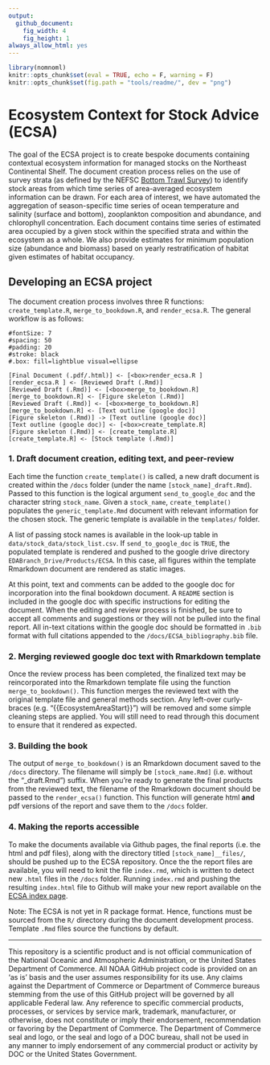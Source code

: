 ```yaml
---
output:
  github_document:
    fig_width: 4
    fig_height: 1
always_allow_html: yes
---
```


<!-- README.md is generated from README.Rmd. Please edit that file -->

```r
library(nomnoml)
knitr::opts_chunk$set(eval = TRUE, echo = F, warning = F)
knitr::opts_chunk$set(fig.path = "tools/readme/", dev = "png")

```
# Ecosystem Context for Stock Advice (ECSA)

The goal of the ECSA project is to create bespoke documents containing contextual ecosystem information for managed stocks on the Northeast Continental Shelf. The document creation process relies on the use of survey strata (as defined by the NEFSC [Bottom Trawl Survey](https://www.nefsc.noaa.gov/femad/ecosurvey/mainpage/)) to identify stock areas from which time series of area-averaged ecosystem information can be drawn. For each area of interest, we have automated the aggregation of season-specific time series of ocean temperature and salinity (surface and bottom), zooplankton composition and abundance, and chlorophyll concentration. Each document contains time series of estimated area occupied by a given stock within the specified strata and within the ecosystem as a whole. We also provide estimates for minimum population size (abundance and biomass) based on yearly restratification of habitat given estimates of habitat occupancy. 

## Developing an ECSA project

The document creation process involves three R functions: `create_template.R`, `merge_to_bookdown.R`, and `render_ecsa.R`. The general workflow is as follows:

```nomnoml

#fontSize: 7
#spacing: 50
#padding: 20
#stroke: black
#.box: fill=lightblue visual=ellipse

[Final Document (.pdf/.html)] <- [<box>render_ecsa.R ]
[render_ecsa.R ] <- [Reviewed Draft (.Rmd)]
[Reviewed Draft (.Rmd)] <- [<box>merge_to_bookdown.R] 
[merge_to_bookdown.R] <- [Figure skeleton (.Rmd)]
[Reviewed Draft (.Rmd)] <- [<box>merge_to_bookdown.R] 
[merge_to_bookdown.R] <- [Text outline (google doc)]
[Figure skeleton (.Rmd)] -> [Text outline (google doc)]
[Text outline (google doc)] <- [<box>create_template.R]
[Figure skeleton (.Rmd)] <- [create_template.R]
[create_template.R] <- [Stock template (.Rmd)]

```


### 1. Draft document creation, editing text, and peer-review

  Each time the function `create_template()` is called, a new draft document is created within the `/docs` folder (under the name `[stock_name]_draft.Rmd`). Passed to this function is the logical argument `send_to_google_doc` and the character string `stock_name`. Given a `stock_name`, `create_template()` populates the `generic_template.Rmd` document with relevant information for the chosen stock. The generic template is available in the `templates/` folder.

  A list of passing stock names is available in the look-up table in `data/stock_data/stock_list.csv`. If `send_to_google_doc` is `TRUE`, the populated template is rendered and pushed to the google drive directory `EDABranch_Drive/Products/ECSA`. In this case, all figures within the template Rmarkdown document are rendered as static images.

  At this point, text and comments can be added to the google doc for incorporation into the final bookdown document. A `README` section is included in the google doc with specific instructions for editing the document. When the editing and review process is finished, be sure to accept all comments and suggestions or they will not be pulled into the final report. All in-text citations within the google doc should be formatted in `.bib` format with full citations appended to the `/docs/ECSA_bibliography.bib` file. 

### 2. Merging reviewed google doc text with Rmarkdown template

Once the review process has been completed, the finalized text may be reincorporated into the Rmarkdown template file using the function `merge_to_bookdown()`. This function merges the reviewed text with the original template file and general methods section. Any left-over curly-braces (e.g. "{{EcosystemAreaStart}}") will be removed and some simple cleaning steps are applied. You will still need to read through this document to ensure that it rendered as expected.

### 3. Building the book

The output of `merge_to_bookdown()` is an Rmarkdown document saved to the `/docs` directory. The filename will simply be `[stock_name.Rmd]` (i.e. without the "_draft.Rmd") suffix. When you're ready to generate the final products from the reviewed text, the filename of the Rmarkdown document should be passed to the `render_ecsa()` function. This function will generate html **and** pdf versions of the report and save them to the `/docs` folder. 

### 4. Making the reports accessible

To make the documents available via Github pages, the final reports (i.e. the html and pdf files), along with the directory titled `[stock_name]__files/`, should be pushed up to the ECSA repository. Once the the report files are available, you will need to knit the file `index.rmd`, which is written to detect new `.html` files in the `/docs` folder. Running `index.rmd` and pushing the resulting `index.html` file to Github will make your new report available on the [ECSA index page](noaa-edab.github.io/ECSA).


Note: The ECSA is not yet in R package format. Hence, functions must be sourced from the `R/` directory during the document development process. Template `.Rmd` files source the functions by default. 

___

This repository is a scientific product and is not official communication of the National Oceanic and Atmospheric Administration, or the United States Department of Commerce. All NOAA GitHub project code is provided on an ‘as is’ basis and the user assumes responsibility for its use. Any claims against the Department of Commerce or Department of Commerce bureaus stemming from the use of this GitHub project will be governed by all applicable Federal law. Any reference to specific commercial products, processes, or services by service mark, trademark, manufacturer, or otherwise, does not constitute or imply their endorsement, recommendation or favoring by the Department of Commerce. The Department of Commerce seal and logo, or the seal and logo of a DOC bureau, shall not be used in any manner to imply endorsement of any commercial product or activity by DOC or the United States Government.

